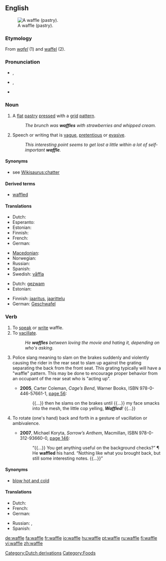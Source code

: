 ==English==
{{wikipedia}}
[[Image:Gaufre molle.jpg|thumb|right|A waffle (pastry).]]

===Etymology===
From {{etyl|nl}} ''[[wafel]]'' (1) and <!--possibly --> [[waffel]] (2).

===Pronunciation===
* {{a|UK}} {{IPA|/ˈwɒfl/}}, {{SAMPA|/"wOfl/}}
* {{a|US}} {{IPA|/ˈwɑːfl/|/ˈwɔːfl/}}, {{SAMPA|/"wOfl/|/"wAfl/}}
* {{audio|en-us-waffle.ogg|Audio (US)}}
*: {{rhymes|ɒfəl}}

===Noun===
{{en-noun}}

# {{countable}} A [[flat]] [[pastry]] [[press]]ed with a [[grid]] [[pattern]].
#: ''The brunch was '''waffles''' with strawberries and whipped cream.''
# {{uncountable}} Speech or writing that is [[vague]], [[pretentious]] or [[evasive]].
#: ''This interesting point seems to get lost a little within a lot of self-important '''waffle'''.''

====Synonyms====
* {{sense|vague, pretentious or evasive talk}} see [[Wikisaurus:chatter]]

====Derived terms====
* [[waffled]]

====Translations====
{{trans-top|flat pastry}}
* Dutch: {{t+|nl|wafel|f}}
* Esperanto: {{t+|eo|vaflo|xs=Esperanto}}
* Estonian: {{t-|et|vahvel}}
* Finnish: {{t-|fi|vohveli}}
* French: {{t+|fr|gaufre|f}}
* German: {{t+|de|Waffel|f}}
{{trans-mid}}
* [[Macedonian]]: {{t|mk|вафла|f|tr=váfla|sc=Cyrl|xs=Macedonian}}
* Norwegian: {{t+|no|vaffel}}
* Russian: {{t+|ru|вафля|f|sc=Cyrl}}
* Spanish: {{t-|es|gofre|m}}
* Swedish: [[våffla]] {{c}}
{{trans-bottom}}

{{trans-top|speech or writing that is vague}}
* Dutch: [[gezwam]] {{n}}
* Estonian: {{t-|et|loba}}
{{trans-mid}}
* Finnish: [[jaaritus]], [[jaarittelu]]
* German: [[Geschwafel]] {{n}}
{{trans-bottom}}

===Verb===
{{en-verb|waffl|ing}}

# To [[speak]] or [[write]] waffle.
# To [[vacillate]].
#: ''He '''waffles''' between loving the movie and hating it, depending on who's asking.''
# {{rfv-sense}} Police slang meaning to slam on the brakes suddenly and violently causing the rider in the rear seat to slam up against the grating separating the back from the front seat. This grating typically will have a "waffle" pattern. This may be done to encourage proper behavior from an occupant of the rear seat who is "acting up".
#* '''2005''', Carter Coleman, ''Cage’s Bend'', Warner Books, ISBN 978-0-446-57661-1, [http://books.google.com/books?id=IwIvUOyTSSgC&pg=PA56&dq=waffled page 56]:
#*: {{...}} then he slams on the brakes until {{...}} my face smacks into the mesh, the little cop yelling, '''''Waffled'''!'' <!-- [sic] italics --> {{...}}
# {{transitive}} To rotate (one's hand) back and forth in a gesture of vacillation or ambivalence.
#* '''2007''', Michael Koryta, ''Sorrow’s Anthem'', Macmillan, ISBN 978-0-312-93660-0, [http://books.google.com/books?id=VgSswiePmHcC&pg=PA146&dq=waffled page 146]:
#*: “{{...}} You get anything useful on the background checks?” ¶ He '''waffled''' his hand. “Nothing like what you brought back, but still some interesting notes. {{...}}”

====Synonyms====
* {{sense|vacillate}} [[blow hot and cold]]

====Translations====
{{trans-top|to speak or write waffle}}
* Dutch: {{t+|nl|zwammen}}
* French: {{t+|fr|gaufre}}
* German: {{t-|de|schwafeln}}
{{trans-mid}}
* Russian: {{t|ru|лить воду|tr=lit' vódu|sc=Cyrl}},  {{t|ru|болтать попусту|tr=boltát' pópustu|sc=Cyrl}}
* Spanish: {{t|es|barquillo}}
{{trans-bottom}}

[[Category:Dutch derivations]]
[[Category:Foods]]

[[de:waffle]]
[[fa:waffle]]
[[fr:waffle]]
[[io:waffle]]
[[hu:waffle]]
[[pt:waffle]]
[[ru:waffle]]
[[fi:waffle]]
[[vi:waffle]]
[[zh:waffle]]